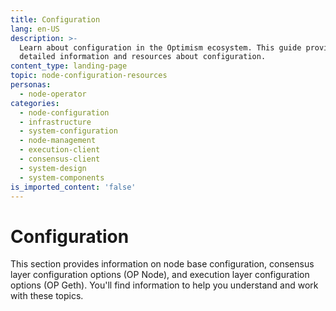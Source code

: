 ```yaml
---
title: Configuration
lang: en-US
description: >-
  Learn about configuration in the Optimism ecosystem. This guide provides
  detailed information and resources about configuration.
content_type: landing-page
topic: node-configuration-resources
personas:
  - node-operator
categories:
  - node-configuration
  - infrastructure
  - system-configuration
  - node-management
  - execution-client
  - consensus-client
  - system-design
  - system-components
is_imported_content: 'false'
---
```



# Configuration

This section provides information on node base configuration, consensus layer configuration options (OP Node), and execution layer configuration options (OP Geth). You'll find information to help you understand and work with these topics.

<Cards>
  <Card title="Node base configuration" href="/operators/node-operators/configuration/base-config" />

  <Card title="Consensus layer configuration options (op Node)" href="/operators/node-operators/configuration/consensus-config" />

  <Card title="Execution layer configuration options" href="/operators/node-operators/configuration/execution-config" />
</Cards>
